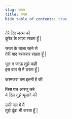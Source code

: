 ```yaml
---
slug: जख्म
title: जख्म
hide_table_of_contents: true
---
```


तेरे दिए जख्म को  
कुरेद के ताज़ा रखता हूँ |

जख्म के ताज़ा रहने से  
तेरी याद बरकरार रखता हूँ |

भूल न जाऊ तुझे कही  
इस बात से मै डरता हूँ |

कश्मकश बस इतनी है की

जिस पल आरजू करे  
ये दिल तुझे भूलाने की

उसी पल में मै  
तुझे ढूंढा भी करता हूँ |
